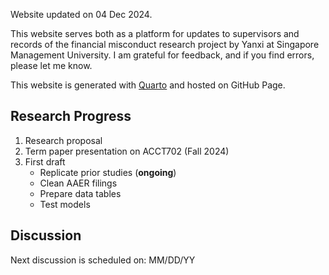 Website updated on 04 Dec 2024.

This website serves both as a platform for updates to supervisors and records of the financial misconduct research project by Yanxi at Singapore Management University. I am grateful for feedback, and if you find errors, please let me know.

This website is generated with [Quarto](https://quarto.org/) and hosted on GitHub Page.

## Research Progress {.unnumbered}

1.  Research proposal
2.  Term paper presentation on ACCT702 (Fall 2024)
3.  First draft
    -   Replicate prior studies (**ongoing**)
    -   Clean AAER filings
    -   Prepare data tables
    -   Test models

## Discussion

Next discussion is scheduled on: MM/DD/YY



